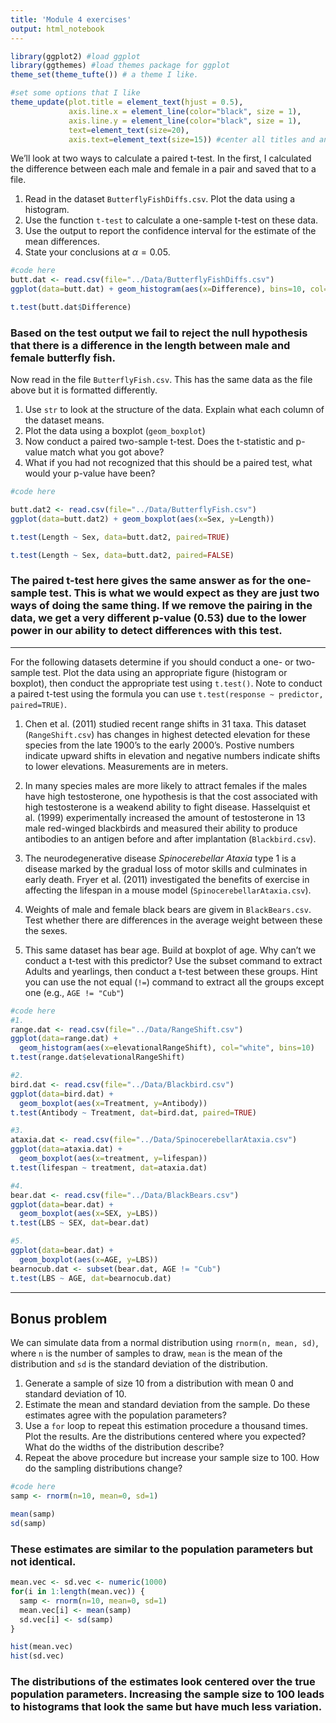 ```yaml
---
title: 'Module 4 exercises'
output: html_notebook
---
```


```r
library(ggplot2) #load ggplot
library(ggthemes) #load themes package for ggplot
theme_set(theme_tufte()) # a theme I like.

#set some options that I like
theme_update(plot.title = element_text(hjust = 0.5), 
             axis.line.x = element_line(color="black", size = 1),
             axis.line.y = element_line(color="black", size = 1),
             text=element_text(size=20),
             axis.text=element_text(size=15)) #center all titles and and axis lines
```

We'll look at two ways to calculate a paired t-test. In the first, I calculated the difference between each male and female in a pair and saved that to a file.

1. Read in the dataset `ButterflyFishDiffs.csv`. Plot the data using a histogram.
2. Use the function `t-test` to calculate a one-sample t-test on these data. 
3. Use the output to report the confidence interval for the estimate of the mean differences.
4. State your conclusions at $\alpha = 0.05$.

```r
#code here
butt.dat <- read.csv(file="../Data/ButterflyFishDiffs.csv")
ggplot(data=butt.dat) + geom_histogram(aes(x=Difference), bins=10, col="white")

t.test(butt.dat$Difference)

```

### Based on the test output we fail to reject the null hypothesis that there is a difference in the length between male and female butterfly fish.

Now read in the file `ButterflyFish.csv`. This has the same data as the file above but it is formatted differently. 

1. Use `str` to look at the structure of the data. Explain what each column of the dataset means. 
2. Plot the data using a boxplot (`geom_boxplot`)
3. Now conduct a paired two-sample t-test. Does the t-statistic and p-value match what you got above?
4. What if you had not recognized that this should be a paired test, what would your p-value have been?

```r
#code here

butt.dat2 <- read.csv(file="../Data/ButterflyFish.csv")
ggplot(data=butt.dat2) + geom_boxplot(aes(x=Sex, y=Length))

t.test(Length ~ Sex, data=butt.dat2, paired=TRUE)

t.test(Length ~ Sex, data=butt.dat2, paired=FALSE)

```

### The paired t-test here gives the same answer as for the one-sample test. This is what we would expect as they are just two ways of doing the same thing. If we remove the pairing in the data, we get a very different p-value (0.53) due to the lower power in our ability to detect differences with this test.

**********************************

For the following datasets determine if you should conduct a one- or two-sample test. Plot the data using an appropriate figure (histogram or boxplot), then conduct the appropriate test using `t.test()`. Note to conduct a paired t-test using the formula you can use `t.test(response ~ predictor, paired=TRUE)`.


1. Chen et al. (2011) studied recent range shifts in 31 taxa. This dataset (`RangeShift.csv`) has changes in highest detected elevation for these species from the late 1900's to the early 2000's. Postive numbers indicate upward shifts in elevation and negative numbers indicate shifts to lower elevations. Measurements are in meters.

2. In many species males are more likely to attract females if the males have high testosterone, one hypothesis is that the cost associated with high testosterone is a weakend ability to fight disease. Hasselquist et al. (1999) experimentally increased the amount of testosterone in 13 male red-winged blackbirds and measured their ability to produce antibodies to an antigen before and after implantation (`Blackbird.csv`). 

3. The neurodegenerative disease *Spinocerebellar Ataxia* type 1  is a disease marked by the gradual loss of motor skills and culminates in early death. Fryer et al. (2011) investigated the benefits of exercise in affecting the lifespan in a mouse model (`SpinocerebellarAtaxia.csv`).

4. Weights of male and female black bears are givem in `BlackBears.csv`. Test whether there are differences in the average weight between these the sexes. 

5. This same dataset has bear age. Build at boxplot of age. Why can't we conduct a t-test with this predictor? Use the subset command to extract Adults and yearlings, then conduct a t-test between these groups. Hint you can use the not equal (`!=`) command to extract all the groups except one (e.g., `AGE != "Cub"`)


```r
#code here
#1. 
range.dat <- read.csv(file="../Data/RangeShift.csv")
ggplot(data=range.dat) +
  geom_histogram(aes(x=elevationalRangeShift), col="white", bins=10)
t.test(range.dat$elevationalRangeShift)

#2. 
bird.dat <- read.csv(file="../Data/Blackbird.csv")
ggplot(data=bird.dat) +
  geom_boxplot(aes(x=Treatment, y=Antibody))
t.test(Antibody ~ Treatment, dat=bird.dat, paired=TRUE)

#3. 
ataxia.dat <- read.csv(file="../Data/SpinocerebellarAtaxia.csv")
ggplot(data=ataxia.dat) +
  geom_boxplot(aes(x=treatment, y=lifespan))
t.test(lifespan ~ treatment, dat=ataxia.dat)

#4. 
bear.dat <- read.csv(file="../Data/BlackBears.csv")
ggplot(data=bear.dat) +
  geom_boxplot(aes(x=SEX, y=LBS))
t.test(LBS ~ SEX, dat=bear.dat)

#5. 
ggplot(data=bear.dat) +
  geom_boxplot(aes(x=AGE, y=LBS))
bearnocub.dat <- subset(bear.dat, AGE != "Cub")
t.test(LBS ~ AGE, dat=bearnocub.dat)

```



-------------------------

## Bonus problem

We can simulate data from a normal distribution using `rnorm(n, mean, sd)`, where `n` is the number of samples to draw, `mean` is the mean of the distribution and `sd` is the standard deviation of the distribution. 

1. Generate a sample of size 10 from a distribution with mean 0 and standard deviation of 10.
2. Estimate the mean and standard deviation from the sample. Do these estimates agree with the population parameters?
3. Use a `for` loop to repeat this estimation procedure a thousand times. Plot the results. Are the distributions centered where you expected? What do the widths of the distribution describe? 
4. Repeat the above procedure but increase your sample size to 100. How do the sampling distributions change?

```r
#code here
samp <- rnorm(n=10, mean=0, sd=1)

mean(samp)
sd(samp)
```

### These estimates are similar to the population parameters but not identical.

```r
mean.vec <- sd.vec <- numeric(1000)
for(i in 1:length(mean.vec)) {
  samp <- rnorm(n=10, mean=0, sd=1)
  mean.vec[i] <- mean(samp)
  sd.vec[i] <- sd(samp)
}

hist(mean.vec)
hist(sd.vec)
```

### The distributions of the estimates look centered over the true population parameters. Increasing the sample size to 100 leads to histograms that look the same but have much less variation.

